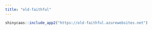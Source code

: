```yaml
---
title: "old-faithful"
---
```


```r
shinycaas::include_app2("https://old-faithful.azurewebsites.net")
```
